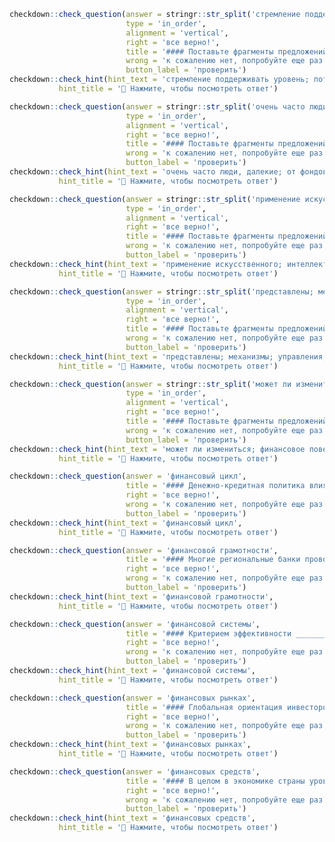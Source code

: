 
```r
checkdown::check_question(answer = stringr::str_split('стремление поддерживать уровень; потребления не ниже,; чем у знакомых,; способно провоцировать довольно опасное финансовое поведение', '; ') |> unlist(), 
                          type = 'in_order',
                          alignment = 'vertical',
                          right = 'все верно!',
                          title = '#### Поставьте фрагменты предложений в правильном порядке:',
                          wrong = 'к сожалению нет, попробуйте еще раз...',
                          button_label = 'проверить')
checkdown::check_hint(hint_text = 'стремление поддерживать уровень; потребления не ниже,; чем у знакомых,; способно провоцировать довольно опасное финансовое поведение',
           hint_title = '🔎 Нажмите, чтобы посмотреть ответ')
```

```r
checkdown::check_question(answer = stringr::str_split('очень часто люди, далекие; от фондового рынка, используют; для принятия финансовых решений; информацию, основанную на котировках ценных бумаг', '; ') |> unlist(), 
                          type = 'in_order',
                          alignment = 'vertical',
                          right = 'все верно!',
                          title = '#### Поставьте фрагменты предложений в правильном порядке:',
                          wrong = 'к сожалению нет, попробуйте еще раз...',
                          button_label = 'проверить')
checkdown::check_hint(hint_text = 'очень часто люди, далекие; от фондового рынка, используют; для принятия финансовых решений; информацию, основанную на котировках ценных бумаг',
           hint_title = '🔎 Нажмите, чтобы посмотреть ответ')
```

```r
checkdown::check_question(answer = stringr::str_split('применение искусственного; интеллекта в; финансовой сфере; требует тщательного человеческого контроля', '; ') |> unlist(), 
                          type = 'in_order',
                          alignment = 'vertical',
                          right = 'все верно!',
                          title = '#### Поставьте фрагменты предложений в правильном порядке:',
                          wrong = 'к сожалению нет, попробуйте еще раз...',
                          button_label = 'проверить')
checkdown::check_hint(hint_text = 'применение искусственного; интеллекта в; финансовой сфере; требует тщательного человеческого контроля',
           hint_title = '🔎 Нажмите, чтобы посмотреть ответ')
```

```r
checkdown::check_question(answer = stringr::str_split('представлены; механизмы; управления; финансовой устойчивостью фирмы', '; ') |> unlist(), 
                          type = 'in_order',
                          alignment = 'vertical',
                          right = 'все верно!',
                          title = '#### Поставьте фрагменты предложений в правильном порядке:',
                          wrong = 'к сожалению нет, попробуйте еще раз...',
                          button_label = 'проверить')
checkdown::check_hint(hint_text = 'представлены; механизмы; управления; финансовой устойчивостью фирмы',
           hint_title = '🔎 Нажмите, чтобы посмотреть ответ')
```

```r
checkdown::check_question(answer = stringr::str_split('может ли измениться; финансовое поведение населения; под влиянием работы; по повышению финансовой грамотности', '; ') |> unlist(), 
                          type = 'in_order',
                          alignment = 'vertical',
                          right = 'все верно!',
                          title = '#### Поставьте фрагменты предложений в правильном порядке:',
                          wrong = 'к сожалению нет, попробуйте еще раз...',
                          button_label = 'проверить')
checkdown::check_hint(hint_text = 'может ли измениться; финансовое поведение населения; под влиянием работы; по повышению финансовой грамотности',
           hint_title = '🔎 Нажмите, чтобы посмотреть ответ')
```

```r
checkdown::check_question(answer = 'финансовый цикл', 
                          title = '#### Денежно-кредитная политика влияет на ____________ (**финансовый, цикл**).',
                          right = 'все верно!', 
                          wrong = 'к сожалению нет, попробуйте еще раз...',
                          button_label = 'проверить')
checkdown::check_hint(hint_text = 'финансовый цикл',
           hint_title = '🔎 Нажмите, чтобы посмотреть ответ')                          
```

```r
checkdown::check_question(answer = 'финансовой грамотности', 
                          title = '#### Многие региональные банки проводят семинары и мастер-классы по повышению ____________ (**финансовый, грамотность**) индивидуальных предпринимателей.',
                          right = 'все верно!', 
                          wrong = 'к сожалению нет, попробуйте еще раз...',
                          button_label = 'проверить')
checkdown::check_hint(hint_text = 'финансовой грамотности',
           hint_title = '🔎 Нажмите, чтобы посмотреть ответ')                          
```

```r
checkdown::check_question(answer = 'финансовой системы', 
                          title = '#### Критерием эффективности ____________ (**финансовый, система**) и денежно-кредитной политики должна стать не «успешность» противодействия инфляции, а обеспеченность производственных структур финансовыми ресурсами.',
                          right = 'все верно!', 
                          wrong = 'к сожалению нет, попробуйте еще раз...',
                          button_label = 'проверить')
checkdown::check_hint(hint_text = 'финансовой системы',
           hint_title = '🔎 Нажмите, чтобы посмотреть ответ')                          
```

```r
checkdown::check_question(answer = 'финансовых рынках', 
                          title = '#### Глобальная ориентация инвесторов на устойчивое развитие и устойчивое инвестирование становится основной силой на всех мировых ____________ (**финансовый, рынок**).',
                          right = 'все верно!', 
                          wrong = 'к сожалению нет, попробуйте еще раз...',
                          button_label = 'проверить')
checkdown::check_hint(hint_text = 'финансовых рынках',
           hint_title = '🔎 Нажмите, чтобы посмотреть ответ')                          
```

```r
checkdown::check_question(answer = 'финансовых средств', 
                          title = '#### В целом в экономике страны уровень доступных ____________ (**финансовый, средства**) вернулся к уровню начала года.',
                          right = 'все верно!', 
                          wrong = 'к сожалению нет, попробуйте еще раз...',
                          button_label = 'проверить')
checkdown::check_hint(hint_text = 'финансовых средств',
           hint_title = '🔎 Нажмите, чтобы посмотреть ответ')                          
```
